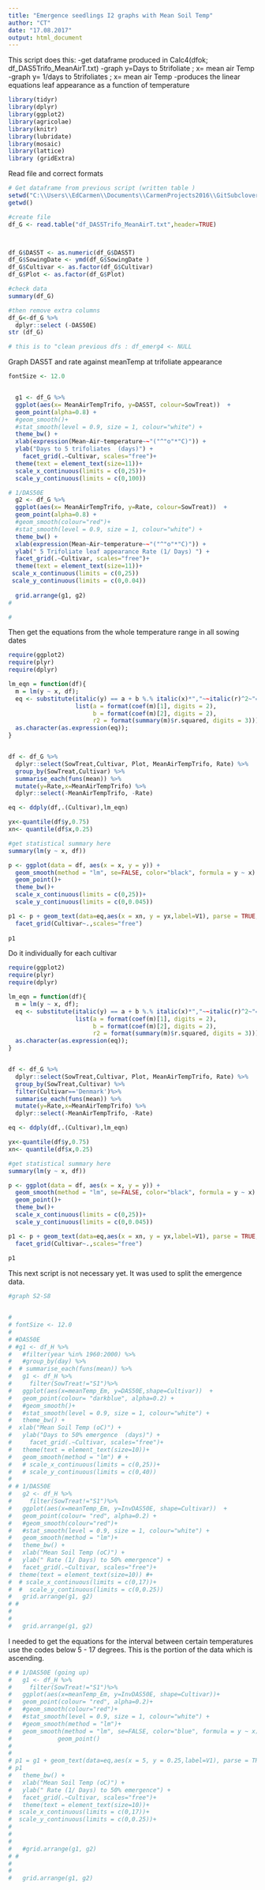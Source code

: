 ```yaml
---
title: "Emergence seedlings I2 graphs with Mean Soil Temp"
author: "CT"
date: "17.08.2017"
output: html_document
---
```


This script does this:
-get dataframe produced in Calc4(dfok; df_DAS5Trifo_MeanAirT.txt)
-graph y=Days to 5trifoliate ; x= mean air Temp
-graph y= 1/days to 5trifoliates ; x= mean air Temp
-produces the linear equations leaf appearance  as a function of temperature 



```r
library(tidyr)
library(dplyr)
library(ggplot2)
library(agricolae)
library(knitr)
library(lubridate)
library(mosaic)
library(lattice)
library (gridExtra)
```

Read file and correct formats 
```r
# Get dataframe from previous script (written table )
setwd("C:\\Users\\EdCarmen\\Documents\\CarmenProjects2016\\GitSubclover\\TrifoCountsI2")
getwd()

#create file
df_G <- read.table("df_DAS5Trifo_MeanAirT.txt",header=TRUE)




```

```r
df_G$DAS5T <- as.numeric(df_G$DAS5T)
df_G$SowingDate <- ymd(df_G$SowingDate )
df_G$Cultivar <- as.factor(df_G$Cultivar)
df_G$Plot <- as.factor(df_G$Plot)

#check data 
summary(df_G)

#then remove extra columns 
df_G<-df_G %>%
  dplyr::select (-DAS50E)
str (df_G)

# this is to "clean previous dfs : df_emerg4 <- NULL
```



Graph DAS5T  and rate against meanTemp at trifoliate appearance  

```r



fontSize <- 12.0


  g1 <- df_G %>%
  ggplot(aes(x= MeanAirTempTrifo, y=DAS5T, colour=SowTreat))  +
  geom_point(alpha=0.8) +
  #geom_smooth()+
  #stat_smooth(level = 0.9, size = 1, colour="white") + 
  theme_bw() +
  xlab(expression(Mean~Air~temperature~~"("^"o"*"C)")) +  
  ylab("Days to 5 trifoliates  (days)") +
    facet_grid(.~Cultivar, scales="free")+
  theme(text = element_text(size=11))+
  scale_x_continuous(limits = c(0,25))+
  scale_y_continuous(limits = c(0,100))

# 1/DAS50E
  g2 <- df_G %>%
  ggplot(aes(x= MeanAirTempTrifo, y=Rate, colour=SowTreat))  +
  geom_point(alpha=0.8) +
  #geom_smooth(colour="red")+
  #stat_smooth(level = 0.9, size = 1, colour="white") + 
  theme_bw() +
  xlab(expression(Mean~Air~temperature~~"("^"o"*"C)")) + 
  ylab(" 5 Trifoliate leaf appearance Rate (1/ Days) ") +
  facet_grid(.~Cultivar, scales="free")+
  theme(text = element_text(size=11))+
 scale_x_continuous(limits = c(0,25))
 scale_y_continuous(limits = c(0,0.04))
  
  grid.arrange(g1, g2)
# 

# 

```



Then get the equations from the whole temperature range  in all sowing dates  

```r
require(ggplot2)
require(plyr)
require(dplyr)

lm_eqn = function(df){
  m = lm(y ~ x, df);
  eq <- substitute(italic(y) == a + b %.% italic(x)*","~~italic(r)^2~"="~r2, 
                   list(a = format(coef(m)[1], digits = 2), 
                        b = format(coef(m)[2], digits = 2), 
                        r2 = format(summary(m)$r.squared, digits = 3)))
  as.character(as.expression(eq));                 
}


df <- df_G %>%
  dplyr::select(SowTreat,Cultivar, Plot, MeanAirTempTrifo, Rate) %>%
  group_by(SowTreat,Cultivar) %>%
  summarise_each(funs(mean)) %>%
  mutate(y=Rate,x=MeanAirTempTrifo) %>%
  dplyr::select(-MeanAirTempTrifo, -Rate)

eq <- ddply(df,.(Cultivar),lm_eqn)

yx<-quantile(df$y,0.75)
xn<- quantile(df$x,0.25)

#get statistical summary here 
summary(lm(y ~ x, df))

p <- ggplot(data = df, aes(x = x, y = y)) +
  geom_smooth(method = "lm", se=FALSE, color="black", formula = y ~ x) +
  geom_point()+
  theme_bw()+
  scale_x_continuous(limits = c(0,25))+
  scale_y_continuous(limits = c(0,0.045))

p1 <- p + geom_text(data=eq,aes(x = xn, y = yx,label=V1), parse = TRUE, inherit.aes=FALSE) + 
  facet_grid(Cultivar~.,scales="free")
  
p1
```

Do it individually for each cultivar
```r

require(ggplot2)
require(plyr)
require(dplyr)

lm_eqn = function(df){
  m = lm(y ~ x, df);
  eq <- substitute(italic(y) == a + b %.% italic(x)*","~~italic(r)^2~"="~r2, 
                   list(a = format(coef(m)[1], digits = 2), 
                        b = format(coef(m)[2], digits = 2), 
                        r2 = format(summary(m)$r.squared, digits = 3)))
  as.character(as.expression(eq));                 
}


df <- df_G %>%
  dplyr::select(SowTreat,Cultivar, Plot, MeanAirTempTrifo, Rate) %>%
  group_by(SowTreat,Cultivar) %>%
  filter(Cultivar=='Denmark')%>%
  summarise_each(funs(mean)) %>%
  mutate(y=Rate,x=MeanAirTempTrifo) %>%
  dplyr::select(-MeanAirTempTrifo, -Rate)

eq <- ddply(df,.(Cultivar),lm_eqn)

yx<-quantile(df$y,0.75)
xn<- quantile(df$x,0.25)

#get statistical summary here 
summary(lm(y ~ x, df))

p <- ggplot(data = df, aes(x = x, y = y)) +
  geom_smooth(method = "lm", se=FALSE, color="black", formula = y ~ x) +
  geom_point()+
  theme_bw()+
  scale_x_continuous(limits = c(0,25))+
  scale_y_continuous(limits = c(0,0.045))

p1 <- p + geom_text(data=eq,aes(x = xn, y = yx,label=V1), parse = TRUE, inherit.aes=FALSE) + 
  facet_grid(Cultivar~.,scales="free")
  
p1

```

  
  
  
  
This next script is not necessary yet. It was used to split the emergence data. 
```r

#graph S2-S8 


# 
# fontSize <- 12.0
# 
# #DAS50E
# #g1 <- df_H %>%
#   #filter(year %in% 1960:2000) %>%
#   #group_by(day) %>%
#  # summarise_each(funs(mean)) %>%
#   g1 <- df_H %>%
#     filter(SowTreat!="S1")%>%
#   ggplot(aes(x=meanTemp_Em, y=DAS50E,shape=Cultivar))  +
#   geom_point(colour= "darkblue", alpha=0.2) +
#   #geom_smooth()+
#   #stat_smooth(level = 0.9, size = 1, colour="white") + 
#   theme_bw() +
#  xlab("Mean Soil Temp (oC)") + 
#   ylab("Days to 50% emergence  (days)") +
#     facet_grid(.~Cultivar, scales="free")+
#   theme(text = element_text(size=10))+
#   geom_smooth(method = "lm") # +
#   # scale_x_continuous(limits = c(0,25))+
#   # scale_y_continuous(limits = c(0,40))
# 
# # 1/DAS50E
#   g2 <- df_H %>%
#     filter(SowTreat!="S1")%>%
#   ggplot(aes(x=meanTemp_Em, y=InvDAS50E, shape=Cultivar))  +
#   geom_point(colour= "red", alpha=0.2) +
#   #geom_smooth(colour="red")+
#   #stat_smooth(level = 0.9, size = 1, colour="white") + 
#   geom_smooth(method = "lm")+
#   theme_bw() +
#   xlab("Mean Soil Temp (oC)") + 
#   ylab(" Rate (1/ Days) to 50% emergence") +
#   facet_grid(.~Cultivar, scales="free")+
#  theme(text = element_text(size=10)) #+
#  # scale_x_continuous(limits = c(0,17))+
#  #  scale_y_continuous(limits = c(0,0.25))
#   grid.arrange(g1, g2)
# # 
# 
#   
#   grid.arrange(g1, g2)

```

I needed to get the equations for the interval between certain temperatures use the codes below 
5 - 17 degrees.
This is the portion of the data which is ascending.

```r

# # 1/DAS50E (going up)
#   g1 <- df_H %>%
#     filter(SowTreat!="S1")%>%
#   ggplot(aes(x=meanTemp_Em, y=InvDAS50E, shape=Cultivar))+
#   geom_point(colour= "red", alpha=0.2)+
#   #geom_smooth(colour="red")+
#   #stat_smooth(level = 0.9, size = 1, colour="white") + 
#   #geom_smooth(method = "lm")+
#   geom_smooth(method = "lm", se=FALSE, color="blue", formula = y ~ x) +
#             geom_point()
# 
# 
# p1 = g1 + geom_text(data=eq,aes(x = 5, y = 0.25,label=V1), parse = TRUE, inherit.aes=FALSE) + #facet_grid(group~.)
# p1 
#   theme_bw() +
#   xlab("Mean Soil Temp (oC)") + 
#   ylab(" Rate (1/ Days) to 50% emergence") +
#   facet_grid(.~Cultivar, scales="free")+
#   theme(text = element_text(size=10))+
#  scale_x_continuous(limits = c(0,17))+
#  scale_y_continuous(limits = c(0,0.25))+
#  
#    
# 
#   #grid.arrange(g1, g2)
# # 
# 
#   
#   grid.arrange(g1, g2)




```


